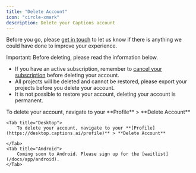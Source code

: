 ```yaml
---
title: "Delete Account"
icon: "circle-xmark"
description: Delete your Captions account
---
```


Before you go, please [get in touch](/docs/support) to let us know if there is anything we could have done to improve your experience.

<Warning>Important: Before deleting, please read the information below.</Warning>

- If you have an active subscription, remember to [cancel your subscription](https://help.captions.ai/docs/subscriptions#cancel-a-trial-or-subscription) before deleting your account.
- All projects will be deleted and cannot be restored, please export your projects before you delete your account.
- It is not possible to restore your account, deleting your account is permanent.

<Tabs>
    <Tab title="iOS">
        To delete your account, navigate to your **Profile** > **Delete Account**
    </Tab>

    <Tab title="Desktop">
        To delete your account, navigate to your **[Profile](https://desktop.captions.ai/profile)** > **Delete Account**

    </Tab>
    <Tab title="Android">
        Coming soon to Android. Please sign up for the [waitlist](/docs/app/android).
    </Tab>
</Tabs>